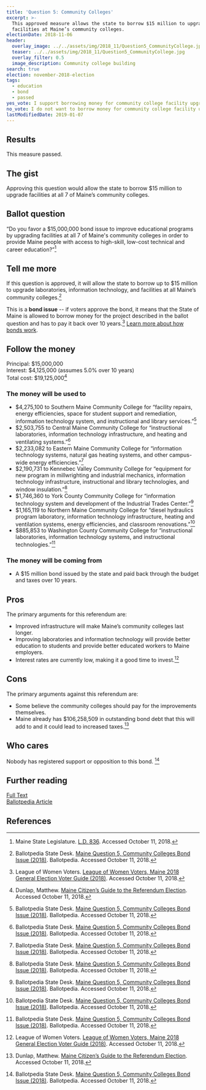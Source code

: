 ```yaml
---
title: 'Question 5: Community Colleges'
excerpt: >-
  This approved measure allows the state to borrow $15 million to upgrade
  facilities at Maine’s community colleges.
electionDate: 2018-11-06
header:
  overlay_image: ../../assets/img/2018_11/Question5_CommunityCollege.jpg
  teaser: ../../assets/img/2018_11/Question5_CommunityCollege.jpg
  overlay_filter: 0.5
  image_description: Community college building
search: true
election: november-2018-election
tags:
  - education
  - bond
  - passed
yes_vote: I support borrowing money for community college facility upgrades.
no_vote: I do not want to borrow money for community college facility upgrades.
lastModifiedDate: 2019-01-07
---
```


## Results

This measure passed.

## The gist

Approving this question would allow the state to borrow $15 million to upgrade facilities at all 7 of Maine’s community colleges.

## Ballot question

“Do you favor a $15,000,000 bond issue to improve educational programs by upgrading facilities at all 7 of Maine's community colleges in order to provide Maine people with access to high-skill, low-cost technical and career education?”[^2]

<YesNoTable yesContent={frontmatter.yes_vote} noContent={frontmatter.no_vote} />

## Tell me more

If this question is approved, it will allow the state to borrow up to $15 million to upgrade laboratories, information technology, and facilities at all Maine’s community colleges.[^1]

This is a **bond issue** -- if voters approve the bond, it means that the State of Maine is allowed to borrow money for the project described in the ballot question and has to pay it back over 10 years.[^3] [Learn more about how bonds work](/bonds).

## Follow the money

Principal: $15,000,000
<br />Interest: $4,125,000 (assumes 5.0% over 10 years)
<br />Total cost: $19,125,000[^4]

### The money will be used to

- $4,275,100 to Southern Maine Community College for “facility repairs, energy efficiencies, space for student support and remediation, information technology system, and instructional and library services.”[^1]
- $2,503,755 to Central Maine Community College for “instructional laboratories, information technology infrastructure, and heating and ventilating systems.”[^1]
- $2,233,082 to Eastern Maine Community College for “information technology systems, natural gas heating systems, and other campus-wide energy efficiencies.”[^1]
- $2,190,731 to Kennebec Valley Community College for “equipment for new program in millwrighting and industrial mechanics, information technology infrastructure, instructional and library technologies, and window insulation.”[^1]
- $1,746,360 to York County Community College for “information technology system and development of the Industrial Trades Center.”[^1]
- $1,165,119 to Northern Maine Community College for “diesel hydraulics program laboratory, information technology infrastructure, heating and ventilation systems, energy efficiencies, and classroom renovations.”[^1]
- $885,853 to Washington County Community College for “instructional laboratories, information technology systems, and instructional technologies.”[^1]

### The money will be coming from

- A $15 million bond issued by the state and paid back through the budget and taxes over 10 years.

## Pros

The primary arguments for this referendum are:

- Improved infrastructure will make Maine’s community colleges last longer.
- Improving laboratories and information technology will provide better education to students and provide better educated workers to Maine employers.
- Interest rates are currently low, making it a good time to invest.[^3]

## Cons

The primary arguments against this referendum are:

- Some believe the community colleges should pay for the improvements themselves.
- Maine already has $106,258,509 in outstanding bond debt that this will add to and it could lead to increased taxes.[^4]

## Who cares

Nobody has registered support or opposition to this bond. [^1]

## Further reading

[Full Text](http://www.mainelegislature.org/legis/bills/getPDF.asp?paper=HP0585&item=2&snum=128)
<br />[Ballotpedia Article](<https://ballotpedia.org/Maine_Question_5,_Community_Colleges_Bond_Issue_(2018)>)

## References

[^1]: Ballotpedia State Desk. [Maine Question 5, Community Colleges Bond Issue (2018)](<https://ballotpedia.org/Maine_Question_5,_Community_Colleges_Bond_Issue_(2018)>). Ballotpedia. Accessed October 11, 2018.

[^2]: Maine State Legislature. [L.D. 836](http://www.mainelegislature.org/legis/bills/getPDF.asp?paper=HP0585&item=2&snum=128). Accessed October 11, 2018.

[^3]: League of Women Voters. [League of Women Voters, Maine 2018 General Election Voter Guide (2018)](http://www.lwvme.org/files/VG_2018_Statewide.pdf). Accessed October 11, 2018.

[^4]: Dunlap, Matthew. [Maine Citizen’s Guide to the Referendum Election](https://www.maine.gov/sos/cec/elec/upcoming/pdf/citizensguide.pdf). Accessed October 11, 2018.
